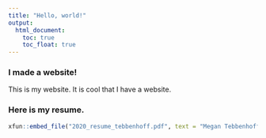 ```yaml
---
title: "Hello, world!"
output: 
  html_document:
    toc: true
    toc_float: true
---
```


### I made a website!

This is my website. It is cool that I have a website.


### Here is my resume.

```r
xfun::embed_file("2020_resume_tebbenhoff.pdf", text = "Megan Tebbenhoff Resume")
```

